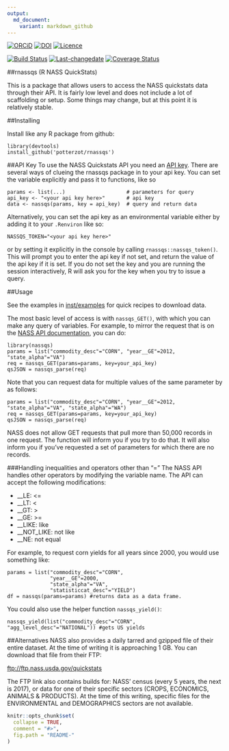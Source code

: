 ```yaml
---
output:
  md_document:
    variant: markdown_github
---
```


<!-- README.md is generated from README.Rmd. Please edit that file -->

[![ORCiD](https://img.shields.io/badge/ORCiD-0000--0002--3410--3732-green.svg)](http://orcid.org/0000-0002-3410-3732) 
[![DOI](https://zenodo.org/badge/DOI/10.5281/zenodo.1117419.svg)](https://doi.org/10.5281/zenodo.1117419)
[![Licence](https://img.shields.io/github/license/mashape/apistatus.svg)](http://choosealicense.com/licenses/mit/) 

[![Build Status](https://travis-ci.org/potterzot/rnassqs.svg?branch=master)](https://travis-ci.org/potterzot/rnassqs)
[![Last-changedate](https://img.shields.io/badge/last%20change-`r gsub('-', '--', Sys.Date())`-brightgreen.svg)](https://github.com/potterzot/rnassqs/commits/master) 
[![Coverage Status](https://coveralls.io/repos/github/potterzot/rnassqs/badge.svg?branch=master)](https://coveralls.io/github/potterzot/rnassqs?branch=master)


##rnassqs (R NASS QuickStats)

This is a package that allows users to access the NASS quickstats data through their API. It is fairly low level and does not include a lot of scaffolding or setup. Some things may change, but at this point it is relatively stable.

##Installing

Install like any R package from github:

    library(devtools)
    install_github('potterzot/rnassqs')

##API Key
To use the NASS Quickstats API you need an [API key](http://quickstats.nass.usda.gov/api). There are several ways of clueing the rnassqs package in to your api key. You can set the variable explicitly and pass it to functions, like so

    params <- list(...)                    # parameters for query 
    api_key <- "<your api key here>"       # api key
    data <- nassqs(params, key = api_key)  # query and return data

Alternatively, you can set the api key as an environmental variable either by adding it to your `.Renviron` like so:

    NASSQS_TOKEN="<your api key here>"

or by setting it explicitly in the console by calling `rnassqs::nassqs_token()`. This will prompt you to enter the api key if not set, and return the value of the api key if it is set. If you do not set the key and you are running the session interactively, R will ask you for the key when you try to issue a query.

##Usage

See the examples in [inst/examples](inst/examples) for quick recipes to download data.

The most basic level of access is with ```nassqs_GET()```, with which you can make any query of variables. For example, to mirror the request that is on the [NASS API documentation](http://quickstats.nass.usda.gov/api), you can do:

    library(nassqs)
    params = list("commodity_desc"="CORN", "year__GE"=2012, "state_alpha"="VA")
    req = nassqs_GET(params=params, key=your_api_key)
    qsJSON = nassqs_parse(req)

Note that you can request data for multiple values of the same parameter by as follows:
    
    params = list("commodity_desc"="CORN", "year__GE"=2012, "state_alpha"="VA", "state_alpha"="WA")
    req = nassqs_GET(params=params, key=your_api_key)
    qsJSON = nassqs_parse(req)

NASS does not allow GET requests that pull more than 50,000 records in one request. The function will inform you if you try to do that. It will also inform you if you've requested a set of parameters for which there are no records.



###Handling inequalities and operators other than "="
The NASS API handles other operators by modifying the variable name. The API can accept the following modifications:

* __LE: <= 
* __LT: < 
* __GT: > 
* __GE: >= 
* __LIKE: like 
* __NOT_LIKE: not like 
* __NE: not equal 

For example, to request corn yields for all years since 2000, you would use something like:

    params = list("commodity_desc"="CORN", 
                  "year__GE"=2000, 
                  "state_alpha"="VA", 
                  "statisticcat_desc"="YIELD")
    df = nassqs(params=params) #returns data as a data frame.

You could also use the helper function `nassqs_yield()`:

    nassqs_yield(list("commodity_desc"="CORN", "agg_level_desc"="NATIONAL")) #gets US yields

##Alternatives
NASS also provides a daily tarred and gzipped file of their entire dataset. At the time of writing it is approaching 1 GB. You can download that file from their FTP:

[ftp://ftp.nass.usda.gov/quickstats](ftp://ftp.nass.usda.gov/quickstats)

The FTP link also contains builds for: NASS' census (every 5 years, the next is 2017), or data for one of their specific sectors (CROPS, ECONOMICS, ANIMALS & PRODUCTS). At the time of this writing, specific files for the ENVIRONMENTAL and DEMOGRAPHICS sectors are not available.

```r
knitr::opts_chunk$set(
  collapse = TRUE,
  comment = "#>",
  fig.path = "README-"
)
```
